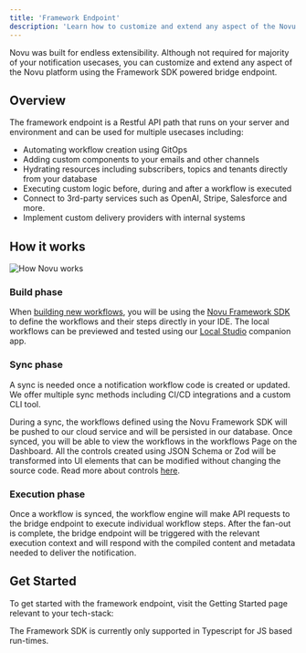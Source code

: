 ```yaml
---
title: 'Framework Endpoint'
description: 'Learn how to customize and extend any aspect of the Novu platform using the Framework SDK powered bridge endpoint.'
---
```


Novu was built for endless extensibility. Although not required for majority of your notification usecases, you can customize and extend any aspect of the Novu platform using the Framework SDK powered bridge endpoint.

## Overview

The framework endpoint is a Restful API path that runs on your server and environment and can be used for multiple usecases including:

- Automating workflow creation using GitOps
- Adding custom components to your emails and other channels
- Hydrating resources including subscribers, topics and tenants directly from your database
- Executing custom logic before, during and after a workflow is executed
- Connect to 3rd-party services such as OpenAI, Stripe, Salesforce and more.
- Implement custom delivery providers with internal systems

## How it works

<img src="/images/novu-works.png" alt="How Novu works" className="rounded-lg border" />

### Build phase

When [building new workflows](/platform/workflow/overview), you will be using the [Novu Framework SDK](/framework/typescript/overview) to define the workflows and their steps directly in your IDE. The local workflows can be previewed and tested using our [Local Studio](/framework/studio) companion app.

### Sync phase

A sync is needed once a notification workflow code is created or updated. We offer multiple sync methods including CI/CD integrations and a custom CLI tool.

During a sync, the workflows defined using the Novu Framework SDK will be pushed to our cloud service and will be persisted in our database.
Once synced, you will be able to view the workflows in the workflows Page on the Dashboard. All the controls created using JSON Schema or Zod will be transformed into UI elements that can be modified without changing the source code. Read more about controls [here](/framework/controls).

### Execution phase

Once a workflow is synced, the workflow engine will make API requests to the bridge endpoint to execute individual workflow steps.
After the fan-out is complete, the bridge endpoint will be triggered with the relevant execution context and will respond with the compiled content and metadata needed to deliver the notification.

## Get Started

To get started with the framework endpoint, visit the Getting Started page relevant to your tech-stack:

<Cards>
  <Card title="Next.js" href="/framework/quickstart/nextjs" />
  <Card title="Express.js" href="/framework/quickstart/express" />
  <Card title="Remix" href="/framework/quickstart/remix" />
  <Card title="NestJS" href="/framework/quickstart/nestjs" />
  <Card title="Svelte" href="/framework/quickstart/svelte" />
  <Card title="Nuxt" href="/framework/quickstart/nuxt" />
  <Card title="H3" href="/framework/quickstart/h3" />
  <Card title="Lambda" href="/framework/quickstart/lambda" />
</Cards>

<Callout type="info" className="mt-4">
  The Framework SDK is currently only supported in Typescript for JS based run-times.
</Callout>
